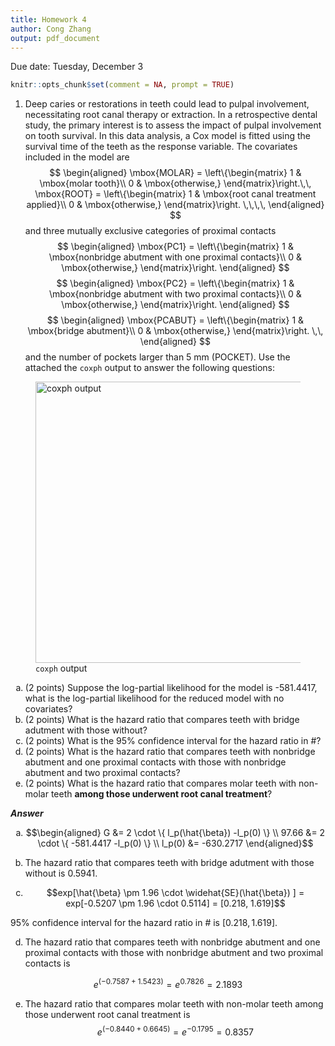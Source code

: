 ```yaml
---
title: Homework 4
author: Cong Zhang
output: pdf_document
---
```


\centering Due date: Tuesday, December 3

```R
knitr::opts_chunk$set(comment = NA, prompt = TRUE)
```
1. \textbf{Survival of root canal filled teeth} 
Deep caries or restorations in teeth could lead to pulpal involvement, necessitating root canal therapy or extraction. In a retrospective dental study, the primary interest is to assess the impact of pulpal involvement on tooth survival. In this data analysis, a Cox model is fitted using the survival time of the teeth as the response variable. The covariates included in the model are 
$$
\begin{aligned}
\mbox{MOLAR} = \left\{\begin{matrix}
1 & \mbox{molar tooth}\\ 
0 & \mbox{otherwise,}
\end{matrix}\right.\,\,  
\mbox{ROOT} = \left\{\begin{matrix}
1 & \mbox{root canal treatment applied}\\ 
0 & \mbox{otherwise,}
\end{matrix}\right. \,\,\,\,
\end{aligned}
$$
and three mutually exclusive categories of proximal contacts
$$
\begin{aligned}
\mbox{PC1} = \left\{\begin{matrix}
1 & \mbox{nonbridge abutment with one proximal contacts}\\ 
0 & \mbox{otherwise,}
\end{matrix}\right.
\end{aligned}
$$
$$
\begin{aligned}
\mbox{PC2} = \left\{\begin{matrix}
1 & \mbox{nonbridge abutment with two proximal contacts}\\ 
0 & \mbox{otherwise,}
\end{matrix}\right. 
\end{aligned}
$$
$$
\begin{aligned}
\mbox{PCABUT} = \left\{\begin{matrix}
1 & \mbox{bridge abutment}\\ 
0 & \mbox{otherwise,}
\end{matrix}\right. \,\,
\end{aligned}
$$
and the number of pockets larger than 5 mm (POCKET). 
Use the attached the `coxph` output to answer the following questions:

![`coxph` output](dental.png){width=450px}

a. (2 points) Suppose the log-partial likelihood for the model is -581.4417, what is the log-partial likelihood for the reduced model with no covariates?
b. (2 points) What is the hazard ratio that compares teeth with bridge adutment with those without? \label{pocket}
c. (2 points) What is the 95\% confidence interval for the hazard ratio in \#\ref{pocket}?
d. (2 points) What is the hazard ratio that compares teeth with nonbridge abutment and one proximal contacts with those with nonbridge abutment and two proximal contacts? 
e. (2 points) What is the hazard ratio that compares molar teeth with non-molar teeth **among those underwent root canal treatment**?

\newpage

***Answer***

a. $$\begin{aligned}
G &= 2 \cdot \{ l_p(\hat{\beta}) -l_p(0) \} \\ 97.66 &= 2 \cdot \{ -581.4417 -l_p(0) \} \\ l_p(0) &= -630.2717
\end{aligned}$$

b. The hazard ratio that compares teeth with bridge adutment with those without is 0.5941.

c. $$exp[\hat{\beta} \pm 1.96 \cdot \widehat{SE}(\hat{\beta}) ] =  exp[-0.5207 \pm 1.96 \cdot 0.5114] = [0.218, 1.619]$$

95\% confidence interval for the hazard ratio in \#\ref{pocket} is $[0.218, 1.619]$.

d. The hazard ratio that compares teeth with nonbridge abutment and one proximal contacts with those with nonbridge abutment and two proximal contacts is

$$e^{(-0.7587 + 1.5423)} = e^{0.7826} =2.1893$$

e. The hazard ratio that compares molar teeth with non-molar teeth among those underwent root canal treatment is
$$e^{(-0.8440 + 0.6645)} = e^{-0.1795} =0.8357$$





